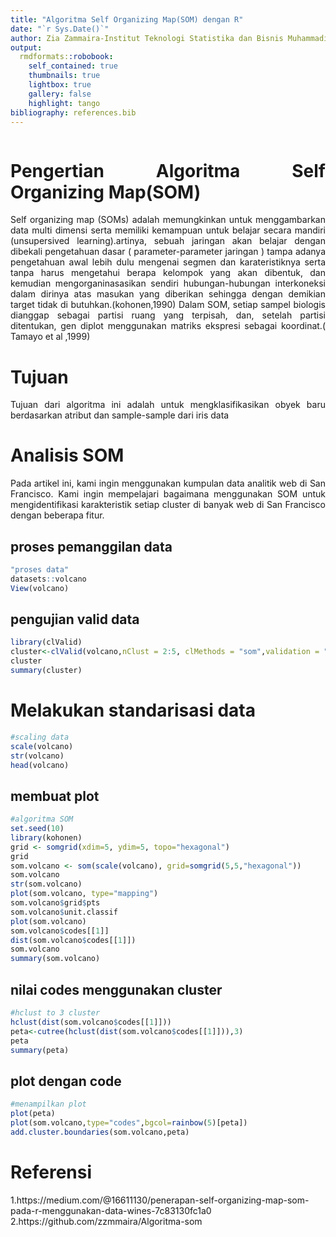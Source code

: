 ```yaml
---
title: "Algoritma Self Organizing Map(SOM) dengan R"
date: "`r Sys.Date()`"
author: Zia Zammaira-Institut Teknologi Statistika dan Bisnis Muhammadiyah
output:
  rmdformats::robobook:
    self_contained: true
    thumbnails: true
    lightbox: true
    gallery: false
    highlight: tango
bibliography: references.bib
---
```


```{=html}
<style>
body{ 
text-align: justify}
</style>
```
```r
```


# Pengertian Algoritma Self Organizing Map(SOM) 
Self organizing map (SOMs) adalah memungkinkan untuk menggambarkan data multi dimensi serta memiliki kemampuan untuk belajar secara mandiri (unsupersived learning).artinya, sebuah jaringan akan belajar dengan dibekali pengetahuan dasar ( parameter-parameter jaringan ) tampa adanya pengetahuan awal lebih dulu mengenai segmen dan karateristiknya serta tanpa harus mengetahui berapa kelompok  yang akan dibentuk, dan kemudian mengorganinasasikan sendiri hubungan-hubungan interkoneksi dalam dirinya atas masukan yang diberikan sehingga dengan demikian target tidak di butuhkan.(kohonen,1990)
Dalam SOM, setiap sampel biologis dianggap sebagai partisi ruang yang terpisah, dan, setelah partisi ditentukan, gen diplot menggunakan matriks ekspresi sebagai koordinat.( Tamayo et al ,1999)

# Tujuan 
Tujuan dari algoritma ini adalah untuk mengklasifikasikan obyek baru berdasarkan atribut dan sample-sample dari iris data

# Analisis SOM
Pada artikel ini, kami ingin menggunakan kumpulan data analitik web di San Francisco. Kami ingin mempelajari bagaimana menggunakan SOM untuk mengidentifikasi karakteristik setiap cluster di banyak web di San Francisco dengan beberapa fitur.

## proses pemanggilan data  
```r
"proses data"
datasets::volcano
View(volcano)
```

## pengujian valid data
```r
library(clValid)
cluster<-clValid(volcano,nClust = 2:5, clMethods = "som",validation = "internal")
cluster
summary(cluster)
```
# Melakukan standarisasi data 
```r
#scaling data 
scale(volcano) 
str(volcano)
head(volcano)
```

## membuat plot 
```r
#algoritma SOM 
set.seed(10)
library(kohonen)
grid <- somgrid(xdim=5, ydim=5, topo="hexagonal")
grid
som.volcano <- som(scale(volcano), grid=somgrid(5,5,"hexagonal"))
som.volcano
str(som.volcano)
plot(som.volcano, type="mapping")
som.volcano$grid$pts
som.volcano$unit.classif
plot(som.volcano)
som.volcano$codes[[1]]
dist(som.volcano$codes[[1]])
som.volcano
summary(som.volcano)
```

##  nilai codes menggunakan cluster
```r
#hclust to 3 cluster
hclust(dist(som.volcano$codes[[1]]))
peta<-cutree(hclust(dist(som.volcano$codes[[1]])),3) 
peta
summary(peta)
```

##  plot dengan code
```r
#menampilkan plot
plot(peta) 
plot(som.volcano,type="codes",bgcol=rainbow(5)[peta])
add.cluster.boundaries(som.volcano,peta)
```


# Referensi
1.https://medium.com/@16611130/penerapan-self-organizing-map-som-pada-r-menggunakan-data-wines-7c83130fc1a0
2.https://github.com/zzmmaira/Algoritma-som





 
